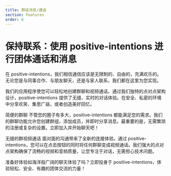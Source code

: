 ```yaml
---
title: 群组消息/通话
section: Features
order: 6
---
```



# 保持联系：使用 positive-intentions 进行团体通话和消息
<NLevelAnalytics />

在 positive-intentions，我们相信通信应该是无限制的、自由的，充满欢乐的。无论您是与同事合作、与朋友聊天，还是与家人联系，我们都在这里为您实现。

我们的应用程序使您可以轻松地创建群聊和视频通话。通过我们独特的点对点架构设计，positive-intentions 提供了无缝、实时的对话体验。在安全、私密的环境中分享欢笑、集思广益，或者创造美好回忆。

简便的群聊
不管您的圈子有多大，positive-intentions 都能满足您的需求。我们的群聊功能允许您创建群组，添加成员，并即时分享消息。最重要的是，无需繁琐的注册或复杂的设置。立即加入并开始聊天吧！

无缝的群视频通话
面对面的沟通带来了全新的连接体验。通过 positive-intentions，您可以在点击按钮的同时将任何群聊变成视频通话。我们强大的点对点架构确保了流畅的视频和音频质量，让您专注于对话，无需担心技术问题。

准备好体验如海洋般广阔的聊天体验了吗？立即投身于 positive-intentions，体验轻松、安全、有趣的团体交流的力量！

